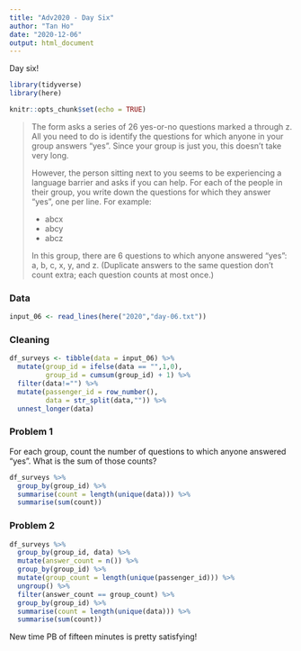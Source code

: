 ```yaml
---
title: "Adv2020 - Day Six"
author: "Tan Ho"
date: "2020-12-06"
output: html_document
---
```


Day six!

```r
library(tidyverse)
library(here)

knitr::opts_chunk$set(echo = TRUE)
```

> The form asks a series of 26 yes-or-no questions marked a through z. All you need to do is identify the questions for which anyone in your group answers "yes". Since your group is just you, this doesn't take very long.
>
>However, the person sitting next to you seems to be experiencing a language barrier and asks if you can help. For each of the people in their group, you write down the questions for which they answer "yes", one per line. For example:
>
> - abcx
> - abcy
>- abcz
>
>In this group, there are 6 questions to which anyone answered "yes": a, b, c, x, y, and z. (Duplicate answers to the same question don't count extra; each question counts at most once.)

### Data
```r
input_06 <- read_lines(here("2020","day-06.txt"))
```

### Cleaning
```r

df_surveys <- tibble(data = input_06) %>% 
  mutate(group_id = ifelse(data == "",1,0),
         group_id = cumsum(group_id) + 1) %>% 
  filter(data!="") %>% 
  mutate(passenger_id = row_number(),
         data = str_split(data,"")) %>% 
  unnest_longer(data)

```

### Problem 1
For each group, count the number of questions to which anyone answered "yes". What is the sum of those counts?

```r

df_surveys %>% 
  group_by(group_id) %>% 
  summarise(count = length(unique(data))) %>% 
  summarise(sum(count))
```

### Problem 2

```r
df_surveys %>% 
  group_by(group_id, data) %>%
  mutate(answer_count = n()) %>% 
  group_by(group_id) %>%
  mutate(group_count = length(unique(passenger_id))) %>% 
  ungroup() %>% 
  filter(answer_count == group_count) %>% 
  group_by(group_id) %>% 
  summarise(count = length(unique(data))) %>% 
  summarise(sum(count))
```

New time PB of fifteen minutes is pretty satisfying!
